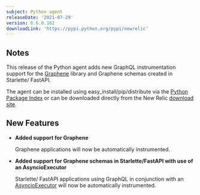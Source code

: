 ```yaml
---
subject: Python agent
releaseDate: '2021-07-29'
version: 6.6.0.162
downloadLink: 'https://pypi.python.org/pypi/newrelic'
---
```


## Notes

This release of the Python agent adds new GraphQL instrumentation support for the [Graphene](https://graphene-python.org/) library and Graphene schemas created in Starlette/ FastAPI.

The agent can be installed using easy_install/pip/distribute via the [Python Package Index](https://pypi.python.org/pypi/newrelic) or can be downloaded directly from the New Relic [download site](http://download.newrelic.com/python_agent/release).

## New Features

* **Added support for Graphene**

  Graphene applications will now be automatically instrumented.


* **Added support for Graphene schemas in Starlette/FastAPI with use of an AsyncioExecutor**

  Starlette/ FastAPI applications using GraphQL in conjunction with an [AsyncioExecutor](https://www.starlette.io/graphql/#sync-or-async-executors) will now be automatically instrumented.
